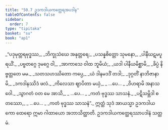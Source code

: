 ```yaml
---
title: "50.7 ဥဒကဒါယကတ္ထေရအပဒါန"
tableOfContents: false
sidebar:
  order: 7
type: "tipitaka"
basket: "su"
book: "ap1"
---
```



<DynamicBreadcrumb />

<Division number="51" book="ap1" e="ch" v="20" p="433">

<Paragraph number="6492" type="verses" book="ap1">
_“ပဒုမုတ္တရဗုဒ္ဓဿ,_  
_ဘိက္ခုသံဃေ အနုတ္တရေ;_  
_ပသန္နစိတ္တော သုမနော,_  
_ပါနီဃဋမပူရယိံ._  

</Paragraph>

</Division>
<Division number="52" book="ap1" e="ch" v="20" p="433">

<Paragraph number="6493" type="verses" book="ap1">
_ပဗ္ဗတဂ္ဂေ ဒုမဂ္ဂေ ဝါ,_  
_အာကာသေ ဝါထ ဘူမိယံ;_  
_ယဒါ ပါနီယမိစ္ဆာမိ,_  
_ခိပ္ပံ နိဗ္ဗတ္တတေ မမ._  

</Paragraph>

</Division>
<Division number="53" book="ap1" e="ch" v="20" p="433">

<Paragraph number="6494" type="verses" book="ap1">
_သတသဟဿိတော ကပ္ပေ,_  
_ယံ ဒါနမဒဒိံ တဒါ;_  
_ဒုဂ္ဂတိံ နာဘိဇာနာမိ,_  
_ဒကဒါနဿိဒံ ဖလံ._  

</Paragraph>

</Division>
<Division number="54" book="ap1" e="ch" v="20" p="433">

<Paragraph number="6495" type="verses" book="ap1">
_ကိလေသာ ဈာပိတာ မယှံ,_  
_ …ပေ… _  
_ဝိဟရာမိ အနာသဝေါ._  

</Paragraph>

</Division>
<Division number="55" book="ap1" e="ch" v="20" p="433">

<Paragraph number="6496" type="verses" book="ap1">
_သွာဂတံ ဝတ မေ အာသိ,_  
_ …ပေ… _  
_ကတံ ဗုဒ္ဓဿ သာသနံ._  

</Paragraph>

</Division>
<Division number="56" book="ap1" e="ch" v="20" p="433">

<Paragraph number="6497" type="verses" book="ap1">
_ပဋိသမ္ဘိဒါ စတဿော,_  
_ …ပေ… _  
_ကတံ ဗုဒ္ဓဿ သာသနံ”._  

</Paragraph>

<Paragraph number="6498" book="ap1">
ဣတ္ထံ သုဒံ အာယသ္မာ ဥဒကဒါယကော ထေရော ဣမာ ဂါထာယော အဘာသိတ္ထာတိ.

</Paragraph>
</Division>

<Paragraph number="6499" type="center" book="ap1">
ဥဒကဒါယကတ္ထေရဿာပဒါနံ သတ္တမံ.
</Paragraph>